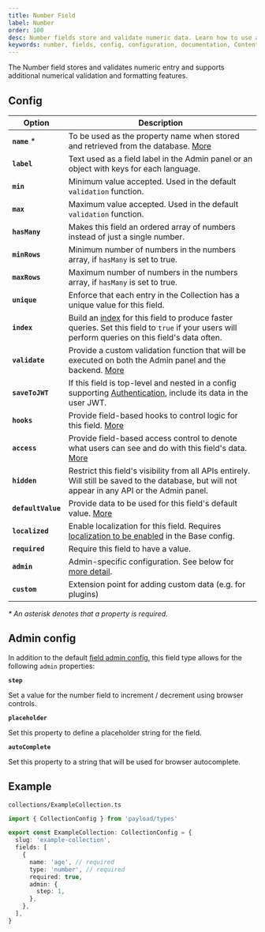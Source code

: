 ```yaml
---
title: Number Field
label: Number
order: 100
desc: Number fields store and validate numeric data. Learn how to use and format Number fields, see examples and Number field options.
keywords: number, fields, config, configuration, documentation, Content Management System, cms, headless, javascript, node, react, nextjs
---
```


<Banner>
  The Number field stores and validates numeric entry and supports additional numerical validation
  and formatting features.
</Banner>

<LightDarkImage
  srcLight="https://payloadcms.com/images/docs/fields/number.png"
  srcDark="https://payloadcms.com/images/docs/fields/number-dark.png"
  alt="Shows a Number field in the Payload admin panel"
  caption="Admin panel screenshot of a Number field"
/>

## Config

| Option             | Description                                                                                                                                                                          |
|--------------------|--------------------------------------------------------------------------------------------------------------------------------------------------------------------------------------|
| **`name`** \*      | To be used as the property name when stored and retrieved from the database. [More](/docs/fields/overview#field-names)                                                               |
| **`label`**        | Text used as a field label in the Admin panel or an object with keys for each language.                                                                                              |
| **`min`**          | Minimum value accepted. Used in the default `validation` function.                                                                                                                   |
| **`max`**          | Maximum value accepted. Used in the default `validation` function.                                                                                                                   |
| **`hasMany`**      | Makes this field an ordered array of numbers instead of just a single number.                                                                                                        |
| **`minRows`**      | Minimum number of numbers in the numbers array, if `hasMany` is set to true.                                                                                                         |
| **`maxRows`**      | Maximum number of numbers in the numbers array, if `hasMany` is set to true.                                                                                                         |
| **`unique`**       | Enforce that each entry in the Collection has a unique value for this field.                                                                                                         |
| **`index`**        | Build an [index](/docs/database/overview) for this field to produce faster queries. Set this field to `true` if your users will perform queries on this field's data often.          |
| **`validate`**     | Provide a custom validation function that will be executed on both the Admin panel and the backend. [More](/docs/fields/overview#validation)                                         |
| **`saveToJWT`**    | If this field is top-level and nested in a config supporting [Authentication](/docs/authentication/config), include its data in the user JWT.                                        |
| **`hooks`**        | Provide field-based hooks to control logic for this field. [More](/docs/fields/overview#field-level-hooks)                                                                           |
| **`access`**       | Provide field-based access control to denote what users can see and do with this field's data. [More](/docs/fields/overview#field-level-access-control)                              |
| **`hidden`**       | Restrict this field's visibility from all APIs entirely. Will still be saved to the database, but will not appear in any API or the Admin panel.                                     |
| **`defaultValue`** | Provide data to be used for this field's default value. [More](/docs/fields/overview#default-values)                                                                                 |
| **`localized`**    | Enable localization for this field. Requires [localization to be enabled](/docs/configuration/localization) in the Base config.                                                      |
| **`required`**     | Require this field to have a value.                                                                                                                                                  |
| **`admin`**        | Admin-specific configuration. See below for [more detail](#admin-config).                                                                                                            |
| **`custom`**       | Extension point for adding custom data (e.g. for plugins)                                                                                                                            |

_\* An asterisk denotes that a property is required._

## Admin config

In addition to the default [field admin config](/docs/fields/overview#admin-config), this field type allows for the following `admin` properties:

**`step`**

Set a value for the number field to increment / decrement using browser controls.

**`placeholder`**

Set this property to define a placeholder string for the field.

**`autoComplete`**

Set this property to a string that will be used for browser autocomplete.

## Example

`collections/ExampleCollection.ts`

```ts
import { CollectionConfig } from 'payload/types'

export const ExampleCollection: CollectionConfig = {
  slug: 'example-collection',
  fields: [
    {
      name: 'age', // required
      type: 'number', // required
      required: true,
      admin: {
        step: 1,
      },
    },
  ],
}
```
